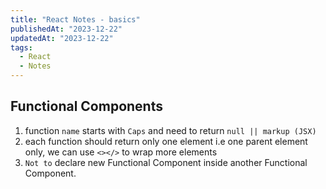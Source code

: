 ```yaml
---
title: "React Notes - basics"
publishedAt: "2023-12-22"
updatedAt: "2023-12-22"
tags:
  - React
  - Notes
---
```


## Functional Components 
1. function `name` starts with `Caps` and need to return `null || markup (JSX)`
2. each function should return only one element i.e one parent element only, we can use `<></>` to wrap more elements
3. `Not to` declare new Functional Component inside another Functional Component.
